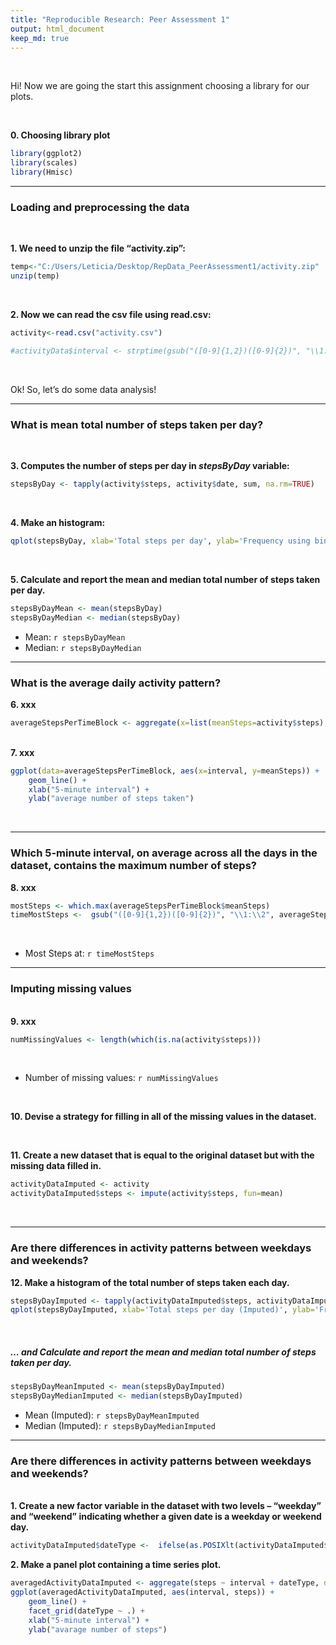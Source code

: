 ```yaml
---
title: "Reproducible Research: Peer Assessment 1"
output: html_document
keep_md: true
---
```

<br/>

Hi! Now we are going the start this assignment choosing a library for our plots.

<br/>

**0. Choosing library plot**
<br/>
```r
library(ggplot2)
library(scales)
library(Hmisc)
```

----

### Loading and preprocessing the data
<br/>

**1. We need to unzip the file "activity.zip":**

```r
temp<-"C:/Users/Leticia/Desktop/RepData_PeerAssessment1/activity.zip"
unzip(temp)
```
<br/>

**2. Now we can read the csv file using read.csv:**

```r
activity<-read.csv("activity.csv")
```


```r
#activityData$interval <- strptime(gsub("([0-9]{1,2})([0-9]{2})", "\\1:\\2", activityData$interval), format='%H:%M')
```

<br/>

Ok! So, let's do some data analysis! 

----

### What is mean total number of steps taken per day?

<br/>

**3. Computes the number of steps per day in *stepsByDay* variable:**


```r
stepsByDay <- tapply(activity$steps, activity$date, sum, na.rm=TRUE)
```

<br/>

**4. Make an histogram:**


```r
qplot(stepsByDay, xlab='Total steps per day', ylab='Frequency using binwith 500', binwidth=500)
```

<br/>

**5. Calculate and report the mean and median total number of steps taken per day.**


```r
stepsByDayMean <- mean(stepsByDay)
stepsByDayMedian <- median(stepsByDay)
```


* Mean: `r stepsByDayMean`
* Median:  `r stepsByDayMedian`

----


### What is the average daily activity pattern?

**6. xxx**
```r
averageStepsPerTimeBlock <- aggregate(x=list(meanSteps=activity$steps), by=list(interval=activity$interval), FUN=mean, na.rm=TRUE)
```

<br/>
**7. xxx**
```r
ggplot(data=averageStepsPerTimeBlock, aes(x=interval, y=meanSteps)) +
    geom_line() +
    xlab("5-minute interval") +
    ylab("average number of steps taken") 
```
<br/>

----

### Which 5-minute interval, on average across all the days in the dataset, contains the maximum number of steps?

**8. xxx**

```r
mostSteps <- which.max(averageStepsPerTimeBlock$meanSteps)
timeMostSteps <-  gsub("([0-9]{1,2})([0-9]{2})", "\\1:\\2", averageStepsPerTimeBlock[mostSteps,'interval'])
```

<br/>

* Most Steps at: `r timeMostSteps`

----

### Imputing missing values

<br/>
**9. xxx**
```r
numMissingValues <- length(which(is.na(activity$steps)))
```
<br/>

* Number of missing values: `r numMissingValues`

<br/>

**10. Devise a strategy for filling in all of the missing values in the dataset.**

<br/>

**11. Create a new dataset that is equal to the original dataset but with the missing data filled in.**
```r
activityDataImputed <- activity
activityDataImputed$steps <- impute(activity$steps, fun=mean)
```

<br/>

----

### Are there differences in activity patterns between weekdays and weekends?



**12. Make a histogram of the total number of steps taken each day.**
```r
stepsByDayImputed <- tapply(activityDataImputed$steps, activityDataImputed$date, sum)
qplot(stepsByDayImputed, xlab='Total steps per day (Imputed)', ylab='Frequency using binwith 500', binwidth=500)
```

<br/>

##### ... and Calculate and report the mean and median total number of steps taken per day. 
```r
stepsByDayMeanImputed <- mean(stepsByDayImputed)
stepsByDayMedianImputed <- median(stepsByDayImputed)
```
* Mean (Imputed): `r stepsByDayMeanImputed`
* Median (Imputed):  `r stepsByDayMedianImputed`


----

### Are there differences in activity patterns between weekdays and weekends?

<br/>
**1. Create a new factor variable in the dataset with two levels – “weekday” and “weekend” indicating whether a given date is a weekday or weekend day.**

```r
activityDataImputed$dateType <-  ifelse(as.POSIXlt(activityDataImputed$date)$wday %in% c(0,6), 'weekend', 'weekday')
```

**2. Make a panel plot containing a time series plot.**

```r
averagedActivityDataImputed <- aggregate(steps ~ interval + dateType, data=activityDataImputed, mean)
ggplot(averagedActivityDataImputed, aes(interval, steps)) + 
    geom_line() + 
    facet_grid(dateType ~ .) +
    xlab("5-minute interval") + 
    ylab("avarage number of steps")
```
